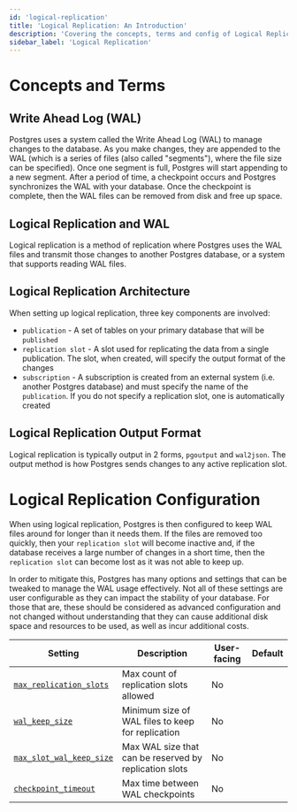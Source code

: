 ```yaml
---
id: 'logical-replication'
title: 'Logical Replication: An Introduction'
description: 'Covering the concepts, terms and config of Logical Replication'
sidebar_label: 'Logical Replication'
---
```


# Concepts and Terms

## Write Ahead Log (WAL)

Postgres uses a system called the Write Ahead Log (WAL) to manage changes to the database. As you make changes, they are appended to the WAL (which is a series of files (also called "segments"), where the file size can be specified). Once one segment is full, Postgres will start appending to a new segment. After a period of time, a checkpoint occurs and Postgres synchronizes the WAL with your database. Once the checkpoint is complete, then the WAL files can be removed from disk and free up space.

## Logical Replication and WAL

Logical replication is a method of replication where Postgres uses the WAL files and transmit those changes to another Postgres database, or a system that supports reading WAL files. 

## Logical Replication Architecture

When setting up logical replication, three key components are involved:

- `publication` - A set of tables on your primary database that will be `published`
- `replication slot` - A slot used for replicating the data from a single publication. The slot, when created, will specify the output format of the changes
- `subscription` - A subscription is created from an external system (i.e. another Postgres database) and must specify the name of the `publication`. If you do not specify a replication slot, one is automatically created

## Logical Replication Output Format

Logical replication is typically output in 2 forms, `pgoutput` and `wal2json`. The output method is how Postgres sends changes to any active replication slot.

# Logical Replication Configuration

When using logical replication, Postgres is then configured to keep WAL files around for longer than it needs them. If the files are removed too quickly, then your `replication slot` will become inactive and, if the database receives a large number of changes in a short time, then the `replication slot` can become lost as it was not able to keep up.

In order to mitigate this, Postgres has many options and settings that can be tweaked to manage the WAL usage effectively. Not all of these settings are user configurable as they can impact the stability of your database. For those that are, these should be considered as advanced configuration and not changed without understanding that they can cause additional disk space and resources to be used, as well as incur additional costs.

| Setting                                                                                | Description                                       | User-facing | Default |
| -------------------------------------------------------------------------------------- | ------------------------------------------------- | ----------- | ------- |
| [`max_replication_slots`](https://postgresqlco.nf/doc/en/param/max_replication_slots/) | Max count of replication slots allowed            |    No         |         |
| [`wal_keep_size`](https://postgresqlco.nf/doc/en/param/wal_keep_size/)                 | Minimum size of WAL files to keep for replication |    No        |         |
| [`max_slot_wal_keep_size`](https://postgresqlco.nf/doc/en/param/max_slot_wal_keep_size/)                                                               | Max WAL size that can be reserved by replication slots                                                  | No            |         |
| [`checkpoint_timeout`](https://postgresqlco.nf/doc/en/param/checkpoint_timeout/)       | Max time between WAL checkpoints                  |  No           |         |

